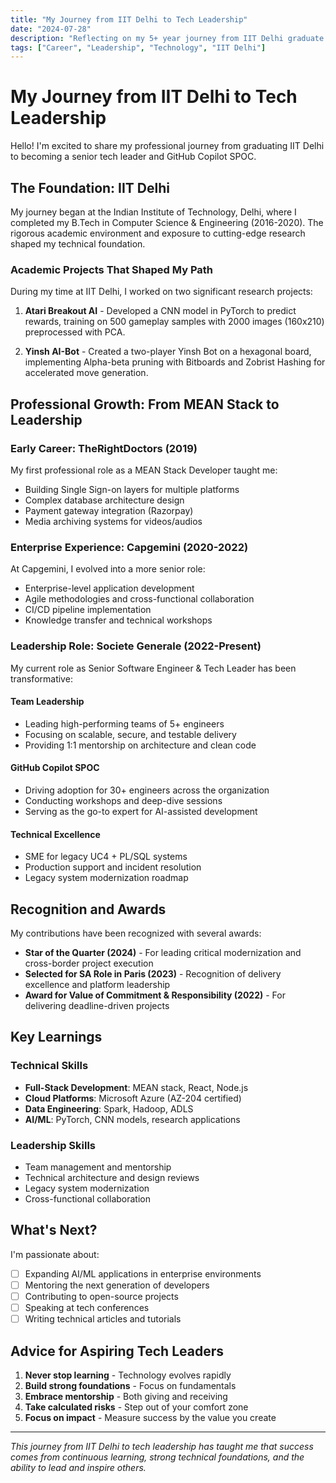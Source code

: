 ```yaml
---
title: "My Journey from IIT Delhi to Tech Leadership"
date: "2024-07-28"
description: "Reflecting on my 5+ year journey from IIT Delhi graduate to senior tech leader and GitHub Copilot SPOC"
tags: ["Career", "Leadership", "Technology", "IIT Delhi"]
---
```


# My Journey from IIT Delhi to Tech Leadership

Hello! I'm excited to share my professional journey from graduating IIT Delhi to becoming a senior tech leader and GitHub Copilot SPOC.

## The Foundation: IIT Delhi

My journey began at the Indian Institute of Technology, Delhi, where I completed my B.Tech in Computer Science & Engineering (2016-2020). The rigorous academic environment and exposure to cutting-edge research shaped my technical foundation.

### Academic Projects That Shaped My Path

During my time at IIT Delhi, I worked on two significant research projects:

1. **Atari Breakout AI** - Developed a CNN model in PyTorch to predict rewards, training on 500 gameplay samples with 2000 images (160x210) preprocessed with PCA.

2. **Yinsh AI-Bot** - Created a two-player Yinsh Bot on a hexagonal board, implementing Alpha-beta pruning with Bitboards and Zobrist Hashing for accelerated move generation.

## Professional Growth: From MEAN Stack to Leadership

### Early Career: TheRightDoctors (2019)
My first professional role as a MEAN Stack Developer taught me:
- Building Single Sign-on layers for multiple platforms
- Complex database architecture design
- Payment gateway integration (Razorpay)
- Media archiving systems for videos/audios

### Enterprise Experience: Capgemini (2020-2022)
At Capgemini, I evolved into a more senior role:
- Enterprise-level application development
- Agile methodologies and cross-functional collaboration
- CI/CD pipeline implementation
- Knowledge transfer and technical workshops

### Leadership Role: Societe Generale (2022-Present)
My current role as Senior Software Engineer & Tech Leader has been transformative:

#### Team Leadership
- Leading high-performing teams of 5+ engineers
- Focusing on scalable, secure, and testable delivery
- Providing 1:1 mentorship on architecture and clean code

#### GitHub Copilot SPOC
- Driving adoption for 30+ engineers across the organization
- Conducting workshops and deep-dive sessions
- Serving as the go-to expert for AI-assisted development

#### Technical Excellence
- SME for legacy UC4 + PL/SQL systems
- Production support and incident resolution
- Legacy system modernization roadmap

## Recognition and Awards

My contributions have been recognized with several awards:

- **Star of the Quarter (2024)** - For leading critical modernization and cross-border project execution
- **Selected for SA Role in Paris (2023)** - Recognition of delivery excellence and platform leadership
- **Award for Value of Commitment & Responsibility (2022)** - For delivering deadline-driven projects

## Key Learnings

### Technical Skills
- **Full-Stack Development**: MEAN stack, React, Node.js
- **Cloud Platforms**: Microsoft Azure (AZ-204 certified)
- **Data Engineering**: Spark, Hadoop, ADLS
- **AI/ML**: PyTorch, CNN models, research applications

### Leadership Skills
- Team management and mentorship
- Technical architecture and design reviews
- Legacy system modernization
- Cross-functional collaboration

## What's Next?

I'm passionate about:
- [ ] Expanding AI/ML applications in enterprise environments
- [ ] Mentoring the next generation of developers
- [ ] Contributing to open-source projects
- [ ] Speaking at tech conferences
- [ ] Writing technical articles and tutorials

## Advice for Aspiring Tech Leaders

1. **Never stop learning** - Technology evolves rapidly
2. **Build strong foundations** - Focus on fundamentals
3. **Embrace mentorship** - Both giving and receiving
4. **Take calculated risks** - Step out of your comfort zone
5. **Focus on impact** - Measure success by the value you create

---

*This journey from IIT Delhi to tech leadership has taught me that success comes from continuous learning, strong technical foundations, and the ability to lead and inspire others.* 